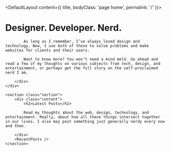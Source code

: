 

<DefaultLayout content={{ title, bodyClass: 'page home', permalink: '/' }}>
	<div class="section">
		<div class="content">
			<h1>
				<span>Designer.</span>
				<span>Developer.</span>
				<span>Nerd.</span>
			</h1>
			
			As long as I remember, I’ve always loved design and technology. Now, I use both of these to solve problems and make websites for clients and their users.

			Want to know more? You won’t need a mind meld. Go ahead and read a few of my thoughts on various subjects from tech, design, and entertainment, or perhaps get the full story on the self-proclaimed nerd I am.
			
		</div>
	</div>

	<section class="section">
		<div class="content">
			<h2>Latest Posts</h2>
			
			Read my thoughts about the web, design, technology, and entertainment. Really, about how all these things intersect together in our lives. I also may post something just generally nerdy every now and then.
			
		</div>
		<RecentPosts />
	</section>
</DefaultLayout>
